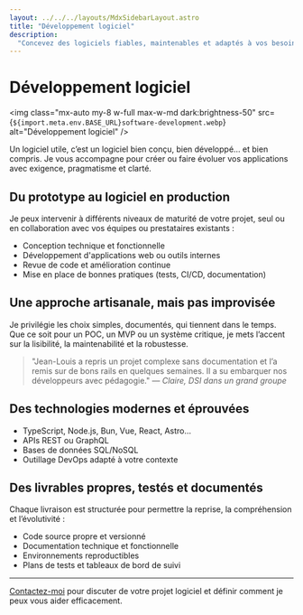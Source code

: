 ```yaml
---
layout: ../../../layouts/MdxSidebarLayout.astro
title: "Développement logiciel"
description:
  "Concevez des logiciels fiables, maintenables et adaptés à vos besoins réels."
---
```



# Développement logiciel

<img
  class="mx-auto my-8 w-full max-w-md dark:brightness-50"
  src={`${import.meta.env.BASE_URL}software-development.webp`}
  alt="Développement logiciel"
/>

Un logiciel utile, c’est un logiciel bien conçu, bien développé… et bien
compris. Je vous accompagne pour créer ou faire évoluer vos applications avec
exigence, pragmatisme et clarté.

## Du prototype au logiciel en production

Je peux intervenir à différents niveaux de maturité de votre projet, seul ou en
collaboration avec vos équipes ou prestataires existants :

- Conception technique et fonctionnelle
- Développement d'applications web ou outils internes
- Revue de code et amélioration continue
- Mise en place de bonnes pratiques (tests, CI/CD, documentation)

## Une approche artisanale, mais pas improvisée

Je privilégie les choix simples, documentés, qui tiennent dans le temps. Que ce
soit pour un POC, un MVP ou un système critique, je mets l’accent sur la
lisibilité, la maintenabilité et la robustesse.

> "Jean-Louis a repris un projet complexe sans documentation et l’a remis sur de
> bons rails en quelques semaines. Il a su embarquer nos développeurs avec
> pédagogie." — _Claire, DSI dans un grand groupe_

## Des technologies modernes et éprouvées

- TypeScript, Node.js, Bun, Vue, React, Astro…
- APIs REST ou GraphQL
- Bases de données SQL/NoSQL
- Outillage DevOps adapté à votre contexte

## Des livrables propres, testés et documentés

Chaque livraison est structurée pour permettre la reprise, la compréhension et
l’évolutivité :

- Code source propre et versionné
- Documentation technique et fonctionnelle
- Environnements reproductibles
- Plans de tests et tableaux de bord de suivi

---

[Contactez-moi](../fr/contact) pour discuter de votre projet logiciel et définir
comment je peux vous aider efficacement.
